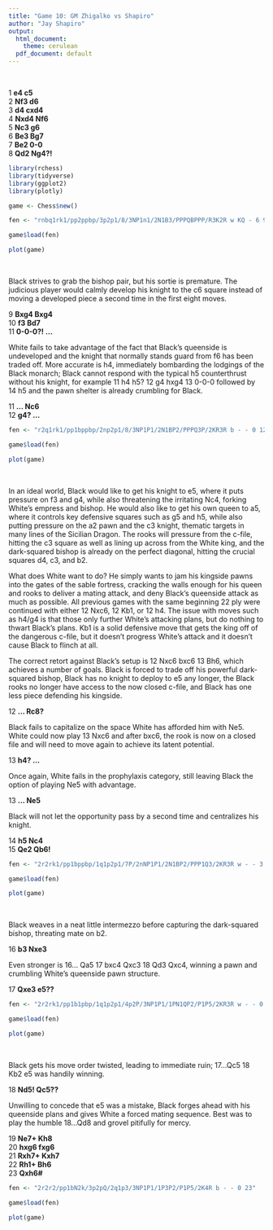 ---
title: "Game 10: GM Zhigalko vs Shapiro"
author: "Jay Shapiro"
output: 
  html_document:
    theme: cerulean
  pdf_document: default
---

<br>

1 **e4 c5**<br>
2 **Nf3 d6**<br>
3 **d4 cxd4**<br>
4 **Nxd4 Nf6**<br>
5 **Nc3 g6**<br>
6 **Be3 Bg7**<br>
7 **Be2 0-0**<br>
8 **Qd2 Ng4?!**<br>

```{r echo = FALSE, warning = FALSE, message = FALSE, include = FALSE}
library(rchess)
library(tidyverse)
library(ggplot2)
library(plotly)

game <- Chess$new()

fen <- "rnbq1rk1/pp2ppbp/3p2p1/8/3NP1n1/2N1B3/PPPQBPPP/R3K2R w KQ - 6 9"

game$load(fen)
```
```{r echo = FALSE, warning = FALSE, message = FALSE}

plot(game)

```

<br>

Black strives to grab the bishop pair, but his sortie is premature. The judicious player would calmly develop his knight to the c6 square instead of moving a developed piece a second time in the first eight moves.<br>

9 **Bxg4 Bxg4**<br>
10 **f3 Bd7**<br>
11 **0-0-0?! ...**<br>

White fails to take advantage of the fact that Black's queenside is undeveloped and the knight that normally stands guard from f6 has been traded  off. More accurate is h4, immediately bombarding the lodgings of the Black monarch; Black cannot respond with the typical h5 counterthrust without his knight, for example 11 h4 h5? 12 g4 hxg4 13 0-0-0 followed by 14 h5 and the pawn shelter is already crumbling for Black.<br>

11 **... Nc6**<br>
12 **g4? ...**<br>

```{r echo = FALSE, warning = FALSE, message = FALSE, include = FALSE}
fen <- "r2q1rk1/pp1bppbp/2np2p1/8/3NP1P1/2N1BP2/PPPQ3P/2KR3R b - - 0 12"

game$load(fen)

```

```{r echo = FALSE, warning = FALSE, message = FALSE}

plot(game)

```

<br>

In an ideal world, Black would like to get his knight to e5, where it puts pressure on f3 and g4, while also threatening the irritating Nc4, forking White's empress and bishop. He would also like to get his own queen to a5, where it controls key defensive squares such as g5 and h5, while also putting pressure on the a2 pawn and the c3 knight, thematic targets in many lines of the Sicilian Dragon. The rooks will pressure from the c-file, hitting the c3 square as well as lining up across from the White king, and the dark-squared bishop is already on the perfect diagonal, hitting the crucial squares d4, c3, and b2. 

What does White want to do? He simply wants to jam his kingside pawns into the gates of the sable fortress, cracking the walls enough for his queen and rooks to deliver a mating attack, and deny Black's queenside attack as much as possible. All previous games with the same beginning 22 ply were continued with either 12 Nxc6, 12 Kb1, or 12 h4. The issue with moves such as h4/g4 is that those only further White's attacking plans, but do nothing to thwart Black's plans. Kb1 is a solid defensive move that gets the king off of the dangerous c-file, but it doesn't progress White's attack and it doesn't cause Black to flinch at all.

The correct retort against Black's setup is 12 Nxc6 bxc6 13 Bh6, which achieves a number of goals. Black is forced to trade off his powerful dark-squared bishop, Black has no knight to deploy to e5 any longer, the Black rooks no longer have access to the now closed c-file, and Black has one less piece defending his kingside.<br>

12 **... Rc8?**<br>

Black fails to capitalize on the space White has afforded him with Ne5. White could now play 13 Nxc6 and after bxc6, the rook is now on a closed file and will need to move again to achieve its latent potential.<br>

13 **h4? ...**<br>

Once again, White fails in the prophylaxis category, still leaving Black the option of playing Ne5 with advantage.<br>

13 **... Ne5**<br>

Black will not let the opportunity pass by a second time and centralizes his knight.<br>

14 **h5 Nc4**<br>
15 **Qe2 Qb6!**<br>

```{r echo = FALSE, warning = FALSE, message = FALSE, include = FALSE}
fen <- "2r2rk1/pp1bppbp/1q1p2p1/7P/2nNP1P1/2N1BP2/PPP1Q3/2KR3R w - - 3 16"

game$load(fen)

```

```{r echo = FALSE, warning = FALSE, message = FALSE}

plot(game)

```

<br>

Black weaves in a neat little intermezzo before capturing the dark-squared bishop, threating mate on b2.<br>

16 **b3 Nxe3**<br>

Even stronger is 16... Qa5 17 bxc4 Qxc3 18 Qd3 Qxc4, winning a pawn and crumbling White's queenside pawn structure.<br>

17 **Qxe3 e5??**<br>

```{r echo = FALSE, warning = FALSE, message = FALSE, include = FALSE}
fen <- "2r2rk1/pp1b1pbp/1q1p2p1/4p2P/3NP1P1/1PN1QP2/P1P5/2KR3R w - - 0 18"

game$load(fen)

```

```{r echo = FALSE, warning = FALSE, message = FALSE}

plot(game)

```

<br>

Black gets his move order twisted, leading to immediate ruin; 17...Qc5 18 Kb2 e5 was handily winning.<br>

18 **Nd5! Qc5??**<br>

Unwilling to concede that e5 was a mistake, Black forges ahead with his queenside plans and gives White a forced mating sequence. Best was to play the humble 18...Qd8 and grovel pitifully for mercy.<br>

19 **Ne7+ Kh8**<br>
20 **hxg6 fxg6**<br>
21 **Rxh7+ Kxh7**<br>
22 **Rh1+ Bh6**<br>
23 **Qxh6#**<br>

```{r echo = FALSE, warning = FALSE, message = FALSE, include = FALSE}
fen <- "2r2r2/pp1bN2k/3p2pQ/2q1p3/3NP1P1/1P3P2/P1P5/2K4R b - - 0 23"

game$load(fen)

```

```{r echo = FALSE, warning = FALSE, message = FALSE}

plot(game)

```

<br>

